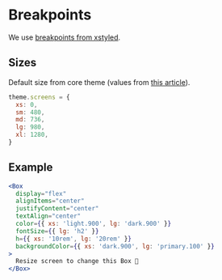 # Breakpoints

We use [breakpoints from xstyled](https://xstyled.dev/docs/theme/#screens).

## Sizes

Default size from core theme (values from [this article](https://medium.com/@uiuxlab/the-most-used-responsive-breakpoints-in-2017-of-mine-9588e9bd3a8a)).

```js
theme.screens = {
  xs: 0,
  sm: 480,
  md: 736,
  lg: 980,
  xl: 1280,
}
```

## Example

```jsx column
<Box
  display="flex"
  alignItems="center"
  justifyContent="center"
  textAlign="center"
  color={{ xs: 'light.900', lg: 'dark.900' }}
  fontSize={{ lg: 'h2' }}
  h={{ xs: '10rem', lg: '20rem' }}
  backgroundColor={{ xs: 'dark.900', lg: 'primary.100' }}
>
  Resize screen to change this Box 🌝
</Box>
```
